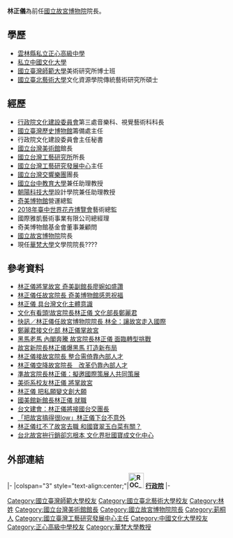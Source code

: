 {{No footnotes|time=2018-01-11T01:25:47+00:00}}
{{Infobox_Prime_Minister
| name = 林正儀
| image =林正儀.jpg
| sex = 男
| country = 
| order = [[File:ROC_National_Palace_Museum_Seal.svg|23px]][[國立故宮博物院|國立故宮博物院]]院長
| term_start = 2016年5月20日
| term_end = 2018年7月15日
| premierroc = [[林全|林全]]<br>[[賴清德|賴清德]]
| predecessor = [[馮明珠|馮明珠]]
| successor = [[陳其南|陳其南]]
| birth_date = 
| nationality = {{ROC}}
| birth_place = [[雲林縣|雲林縣]][[莿桐鄉|莿桐鄉]]
| death_date =
| death_place = 
| native place = 
| constituency = 
| spouse = 歐美蘭
| party = 
| profession = 
| educate = 台北藝術大學傳統藝術研究所碩士<br>台灣師範大學藝術行政博士
| past = 
*行政院文化建設委員會第三處視覺藝術科科長<br>
*國立台灣歷史博物館籌備處主任<br>
*國立文化資產保存研究中心籌備處秘書<br>
*行政院體育委員會主任秘書<br>
*行政院文化建設委員會主任秘書<br>
*[[國立台灣美術館|國立台灣美術館]]館長<br><span style="color: blue;">（2005年7月19日-2006年7月16日）
*[[國立台灣工藝研究所|國立台灣工藝研究所]]所長<br>（2006年7月16日-2010年1月1日）
*[[國立台灣工藝研究發展中心|國立台灣工藝研究發展中心]]主任<br>（2010年1月2日-2011年6月16日）
*[[國立台灣交響樂團|國立台灣交響樂團]]團長<br><span style="color: blue;">（2011年6月17日-2012年）
*[[國立故宮博物院|國立故宮博物院]]院長<br><span style="color: blue;">（2016年5月20日-2018年7月15日）
| religion = 
| signature = 
| footnotes = 
}}
'''林正儀'''為前任[[國立故宮博物院|國立故宮博物院]]院長。

==學歷==
*[[雲林縣私立正心高級中學|雲林縣私立正心高級中學]]
*[[私立中國文化大學|私立中國文化大學]]
*[[國立臺灣師範大學|國立臺灣師範大學]]美術研究所博士班
*[[國立臺北藝術大學|國立臺北藝術大學]]文化資源學院傳統藝術研究所碩士

==經歷==
*[[行政院文化建設委員會|行政院文化建設委員會]]第三處音樂科、視覺藝術科科長
*[[國立臺灣歷史博物館|國立臺灣歷史博物館]]籌備處主任
*行政院文化建設委員會主任秘書
*[[國立台灣美術館|國立台灣美術館]]館長
*[[國立台灣工藝研究所|國立台灣工藝研究所]]所長
*[[國立台灣工藝研究發展中心|國立台灣工藝研究發展中心]]主任
*[[國立台灣交響樂團|國立台灣交響樂團]]團長
*[[國立台中教育大學|國立台中教育大學]]兼任助理教授
*[[朝陽科技大學|朝陽科技大學]]設計學院兼任助理教授
*[[奇美博物館|奇美博物館]]營運總監
*[[2018年臺中世界花卉博覽會|2018年臺中世界花卉博覽會]]藝術總監
*國際雅凱藝術事業有限公司總經理
*奇美博物館基金會董事兼顧問
*[[國立故宮博物院|國立故宮博物院]]院長
*現任[[華梵大學|華梵大學]]文學院院長????

==參考資料==
*[http://www.chinatimes.com/realtimenews/20160421005668-260401 林正儀將掌故宮 奇美副館長廖婉如盛讚] {{Wayback|url=http://www.chinatimes.com/realtimenews/20160421005668-260401 |date=20190613101505 }}
*[http://ent.ltn.com.tw/news/breakingnews/1672114 林正儀任故宮院長 奇美博物館感恩祝福] {{Wayback|url=http://ent.ltn.com.tw/news/breakingnews/1672114 |date=20210117041644 }}
*[http://news.ltn.com.tw/news/politics/paper/981392 林正儀 具台灣文化主體意識] {{Wayback|url=http://news.ltn.com.tw/news/politics/paper/981392 |date=20190629112152 }}
*[http://www.peoplenews.tw/news/b7b025a9-23a9-4325-8bac-c50edf76eba8 文化有看頭!故宮院長林正儀 文化部長鄭麗君] {{Wayback|url=http://www.peoplenews.tw/news/b7b025a9-23a9-4325-8bac-c50edf76eba8 |date=20190612180157 }}
*[http://www.ettoday.net/news/20160420/683950.htm 快訊／林正儀任故宮博物院院長 林全：讓故宮走入國際] {{Wayback|url=http://www.ettoday.net/news/20160420/683950.htm |date=20190622141458 }}
*[http://news.ltn.com.tw/news/politics/paper/981387 鄭麗君接文化部 林正儀掌故宮] {{Wayback|url=http://news.ltn.com.tw/news/politics/paper/981387 |date=20201127153701 }}
*[http://www.merit-times.com.tw/NewsPage.aspx?unid=435096 黑馬老馬 內閣奔騰 故宮院長林正儀 面臨轉型挑戰] {{Wayback|url=http://www.merit-times.com.tw/NewsPage.aspx?unid=435096 |date=20190610234137 }}
*[http://www.chinatimes.com/realtimenews/20160420005076-260407 故宮新院長林正儀爆黑馬 打造新布局] {{Wayback|url=http://www.chinatimes.com/realtimenews/20160420005076-260407 |date=20190612164553 }}
*[http://www.cna.com.tw/news/ahel/201604200297-1.aspx 林正儀接故宮院長 整合需倚靠內部人才] {{Wayback|url=http://www.cna.com.tw/news/ahel/201604200297-1.aspx |date=20180612141223 }}
*[http://www.setn.com/News.aspx?NewsID=139873 林正儀空降故宮院長　改革仍靠內部人才] {{Wayback|url=http://www.setn.com/News.aspx?NewsID=139873 |date=20170305063234 }}
*[https://tw.mobi.yahoo.com/home/%E6%BA%96%E6%95%85%E5%AE%AE%E9%99%A2%E9%95%B7%E6%9E%97%E6%AD%A3%E5%84%80-%E6%93%AC%E9%82%80%E5%9C%8B%E9%9A%9B%E7%AD%96%E5%B1%95%E4%BA%BA%E5%85%B1%E5%90%8C%E7%AD%96%E5%B1%95-105100079.html 準故宮院長林正儀：擬邀國際策展人共同策展] {{Wayback|url=https://tw.mobi.yahoo.com/home/%E6%BA%96%E6%95%85%E5%AE%AE%E9%99%A2%E9%95%B7%E6%9E%97%E6%AD%A3%E5%84%80-%E6%93%AC%E9%82%80%E5%9C%8B%E9%9A%9B%E7%AD%96%E5%B1%95%E4%BA%BA%E5%85%B1%E5%90%8C%E7%AD%96%E5%B1%95-105100079.html |date=20190614051359 }}
*[http://pr.ntnu.edu.tw/news/index.php?mode=data&id=15860 美術系校友林正儀 將掌故宮] {{Wayback|url=http://pr.ntnu.edu.tw/news/index.php?mode=data&id=15860 |date=20200923043219 }}
*[http://www.gvm.com.tw/Boardcontent_16477.html 林正儀 把私願變文創大願] {{Wayback|url=http://www.gvm.com.tw/Boardcontent_16477.html |date=20160611031513 }}
*[https://web.archive.org/web/20160424050003/http://www.moc.gov.tw/information_250_20904.html 國美館新館長林正儀 就職]
*[http://www.epochtimes.com/b5/11/5/30/n3271481.htm 台文建會：林正儀將接國台交團長] {{Wayback|url=http://www.epochtimes.com/b5/11/5/30/n3271481.htm |date=20190613101457 }}
*[https://udn.com/news/story/6656/3248532 「把故宮搞得很low」林正儀下台不意外] {{Wayback|url=https://udn.com/news/story/6656/3248532 |date=20190613010903 }}
*[http://www.chinatimes.com/realtimenews/20180713002379-260405 林正儀扛不了故宮去職 和國寶翠玉白菜有關？] {{Wayback|url=http://www.chinatimes.com/realtimenews/20180713002379-260405 |date=20190611035851 }}
*[https://www.chinatimes.com/tube/20180715001468-261410?chdtv 台北故宮拚行銷卻忘根本 文化界批國寶成文化中心]

==外部連結==
{{start box}}
{{s-gov|roc}}
|-
|colspan="3" style="text-align:center;"|'''[[File:ROC_Executive_Yuan_Logo.svg|35px]] [[行政院|行政院]]'''
|-
{{s-before|[[馮明珠|馮明珠]]}}
{{s-title|[[國立故宮博物院|國立故宮博物院]]院長|2016年5月20日-2018年7月15日}}
{{s-after|[[陳其南|陳其南]]}}
{{end box}}
{{林全內閣}}
{{賴清德內閣}}
[[Category:國立臺灣師範大學校友|Category:國立臺灣師範大學校友]]
[[Category:國立臺北藝術大學校友|Category:國立臺北藝術大學校友]]
[[Category:林姓|Category:林姓]]
[[Category:國立台灣美術館館長|Category:國立台灣美術館館長]]
[[Category:國立故宮博物院院長|Category:國立故宮博物院院長]]
[[Category:莿桐人|Category:莿桐人]]
[[Category:國立臺灣工藝研究發展中心主任|Category:國立臺灣工藝研究發展中心主任]]
[[Category:中國文化大學校友|Category:中國文化大學校友]]
[[Category:正心高級中學校友|Category:正心高級中學校友]]
[[Category:華梵大學教授|Category:華梵大學教授]]